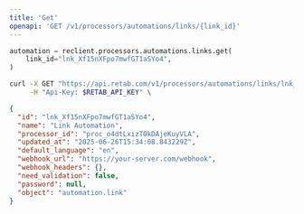 ```yaml
---
title: 'Get'
openapi: 'GET /v1/processors/automations/links/{link_id}'
---
```


<RequestExample>

```python python
automation = reclient.processors.automations.links.get(
    link_id="lnk_Xf15nXFpo7mwfGT1aSYo4",
)
```

```bash curl
curl -X GET "https://api.retab.com/v1/processors/automations/links/lnk_Xf15nXFpo7mwfGT1aSYo4" \
     -H "Api-Key: $RETAB_API_KEY" \
```
</RequestExample>

<ResponseExample>

```json
{
  "id": "lnk_Xf15nXFpo7mwfGT1aSYo4",
  "name": "Link Automation",
  "processor_id": "proc_o4dtLxizT0kDAjeKuyVLA",
  "updated_at": "2025-06-26T15:34:08.843229Z",
  "default_language": "en",
  "webhook_url": "https://your-server.com/webhook",
  "webhook_headers": {},
  "need_validation": false,
  "password": null,
  "object": "automation.link"
}
```
</ResponseExample>